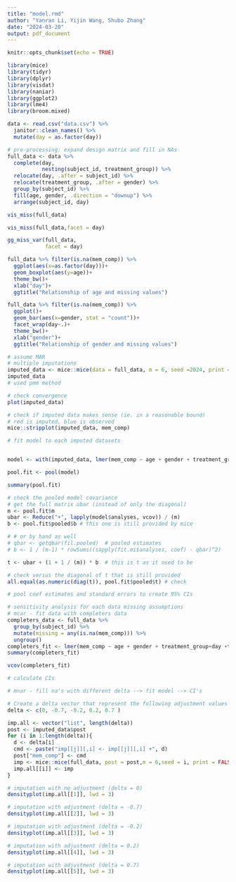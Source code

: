 ```yaml
---
title: "model.rmd"
author: "Yanran Li, Yijin Wang, Shubo Zhang"
date: "2024-03-20"
output: pdf_document
---
```


```r
knitr::opts_chunk$set(echo = TRUE)
```

```r
library(mice)
library(tidyr)
library(dplyr)
library(visdat)
library(naniar)
library(ggplot2)
library(lme4)
library(broom.mixed)
```

```r
data <- read.csv("data.csv") %>%
  janitor::clean_names() %>%
  mutate(day = as.factor(day))
```

```r
# pre-processing: expand design matrix and fill in NAs
full_data <- data %>%
  complete(day,
           nesting(subject_id, treatment_group)) %>%
  relocate(day, .after = subject_id) %>%
  relocate(treatment_group, .after = gender) %>%
  group_by(subject_id) %>% 
  fill(age, gender, .direction = "downup") %>%
  arrange(subject_id, day)
```

```r
vis_miss(full_data)
```


```r
vis_miss(full_data,facet = day)

gg_miss_var(full_data,
            facet = day)
```

```r
full_data %>% filter(is.na(mem_comp)) %>%
  ggplot(aes(x=as.factor(day)))+
  geom_boxplot(aes(y=age))+
  theme_bw()+
  xlab("day")+
  ggtitle("Relationship of age and missing values")
```


```r
full_data %>% filter(is.na(mem_comp)) %>%
  ggplot()+
  geom_bar(aes(x=gender, stat = "count"))+
  facet_wrap(day~.)+
  theme_bw()+
  xlab("gender")+
  ggtitle("Relationship of gender and missing values")
```


```r
# assume MAR
# multiple imputations 
imputed_data <- mice::mice(data = full_data, m = 6, seed =2024, print = FALSE)
imputed_data
# used pmm method
```
```r
# check convergence
plot(imputed_data)
```
```r
# check if imputed data makes sense (ie. in a reasonable bound)
# red is imputed, blue is observed
mice::stripplot(imputed_data, mem_comp)
```


```r
# fit model to each imputed datasets


model <- with(imputed_data, lmer(mem_comp ~ age + gender + treatment_group+day  + +treatment_group:day + (1|subject_id)))

pool.fit <- pool(model)

summary(pool.fit)

# check the pooled model covariance
# get the full matrix ubar (instead of only the diagonal)
m <- pool.fit$m
ubar <- Reduce("+", lapply(model$analyses, vcov)) / (m)
b <- pool.fit$pooled$b # this one is still provided by mice

# # or by hand as well
# qbar <- getqbar(fil.pooled)  # pooled estimates  
# b <- 1 / (m-1) * rowSums((sapply(fit.mi$analyses, coef) - qbar)^2)

t <- ubar + (1 + 1 / (m)) * b  # this is t as it used to be

# check versus the diagonal of t that is still provided
all.equal(as.numeric(diag(t)), pool.fit$pooled$t) # check

```

```r
# pool coef estimates and standard errors to create 95% CIs

```

```r
# sensitivity analysis for each data missing assumptions
# mcar - fit data with completers data
completers_data <- full_data %>%
  group_by(subject_id) %>%
  mutate(missing = any(is.na(mem_comp))) %>%
  ungroup()
completers_fit <- lmer(mem_comp ~ age + gender + treatment_group+day +treatment_group:day + (1|subject_id), data = completers_data %>% filter(missing == FALSE))
summary(completers_fit)
```

```r
vcov(completers_fit)
```

```r
# calculate CIs
```


```r
# mnar - fill na's with different delta --> fit model --> CI's

# Create a delta vector that represent the following adjustment values for mmHg: 0 for MAR, and -0.7, -0.2, 0.2, and 0.7 for MNAR.
delta <- c(0, -0.7, -0.2, 0.2, 0.7 )

imp.all <- vector("list", length(delta))
post <- imputed_data$post
for (i in 1:length(delta)){
  d <- delta[i]
  cmd <- paste("imp[[j]][,i] <- imp[[j]][,i] +", d)
  post["mem_comp"] <- cmd
  imp <- mice::mice(full_data, post = post,m = 6,seed = i, print = FALSE)
  imp.all[[i]] <- imp
}
```

```r
# imputation with no adjustment (delta = 0)
densityplot(imp.all[[1]], lwd = 3)
```

```r
# imputation with adjustment (delta = -0.7)
densityplot(imp.all[[2]], lwd = 3)
```
```r
# imputation with adjustment (delta = -0.2)
densityplot(imp.all[[3]], lwd = 3)
```


```r
# imputation with adjustment (delta = 0.2)
densityplot(imp.all[[4]], lwd = 3)
```
```r
# imputation with adjustment (delta = 0.7)
densityplot(imp.all[[5]], lwd = 3)
```





